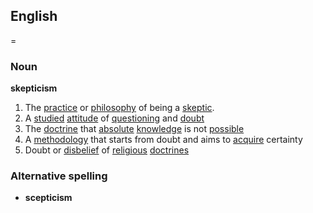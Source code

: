 ==English===
===Noun===
'''skepticism'''
{{wikipedia}}
# The [[practice]] or [[philosophy]] of being a [[skeptic]].
# A [[study|studied]] [[attitude]] of [[question]]ing and [[doubt]]
# The [[doctrine]] that [[absolute]] [[knowledge]] is not [[possible]]
# A [[methodology]] that starts from doubt and aims to [[acquire]] certainty
# Doubt or [[disbelief]] of [[religious]] [[doctrine]]s
===Alternative spelling===
* '''scepticism'''